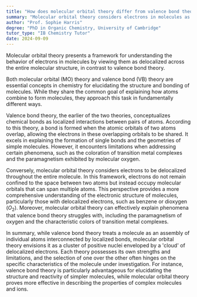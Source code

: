 ```yaml
---
title: "How does molecular orbital theory differ from valence bond theory?"
summary: "Molecular orbital theory considers electrons in molecules as delocalised over the entire molecule, unlike valence bond theory."
author: "Prof. Sophie Harris"
degree: "PhD in Organic Chemistry, University of Cambridge"
tutor_type: "IB Chemistry Tutor"
date: 2024-09-09
---
```


Molecular orbital theory presents a framework for understanding the behavior of electrons in molecules by viewing them as delocalized across the entire molecular structure, in contrast to valence bond theory.

Both molecular orbital (MO) theory and valence bond (VB) theory are essential concepts in chemistry for elucidating the structure and bonding of molecules. While they share the common goal of explaining how atoms combine to form molecules, they approach this task in fundamentally different ways.

Valence bond theory, the earlier of the two theories, conceptualizes chemical bonds as localized interactions between pairs of atoms. According to this theory, a bond is formed when the atomic orbitals of two atoms overlap, allowing the electrons in these overlapping orbitals to be shared. It excels in explaining the formation of single bonds and the geometries of simple molecules. However, it encounters limitations when addressing certain phenomena, such as the coloration of transition metal complexes and the paramagnetism exhibited by molecular oxygen.

Conversely, molecular orbital theory considers electrons to be delocalized throughout the entire molecule. In this framework, electrons do not remain confined to the space between two atoms but instead occupy molecular orbitals that can span multiple atoms. This perspective provides a more comprehensive understanding of the electronic structure of molecules, particularly those with delocalized electrons, such as benzene or dioxygen ($O_2$). Moreover, molecular orbital theory can effectively explain phenomena that valence bond theory struggles with, including the paramagnetism of oxygen and the characteristic colors of transition metal complexes.

In summary, while valence bond theory treats a molecule as an assembly of individual atoms interconnected by localized bonds, molecular orbital theory envisions it as a cluster of positive nuclei enveloped by a 'cloud' of delocalized electrons. Each theory possesses its own strengths and limitations, and the selection of one over the other often hinges on the specific characteristics of the molecule under investigation. For instance, valence bond theory is particularly advantageous for elucidating the structure and reactivity of simpler molecules, while molecular orbital theory proves more effective in describing the properties of complex molecules and ions.
    